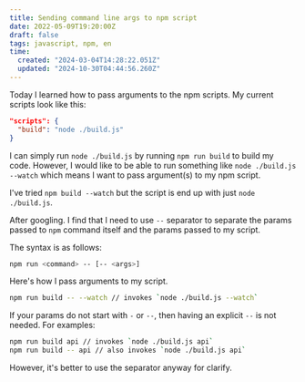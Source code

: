 ```yaml
---
title: Sending command line args to npm script
date: 2022-05-09T19:20:00Z
draft: false
tags: javascript, npm, en
time:
  created: "2024-03-04T14:28:22.051Z"
  updated: "2024-10-30T04:44:56.260Z"
---
```


Today I learned how to pass arguments to the npm scripts. My current scripts look like this:

```json
"scripts": {
  "build": "node ./build.js"
}
```

I can simply run `node ./build.js` by running `npm run build` to build my code. However, I would like to be able to run something like `node ./build.js --watch` which means I want to pass argument(s) to my npm script.

I've tried `npm build --watch` but the script is end up with just `node ./build.js`. 

After googling. I find that I need to use `--` separator to separate the params passed to `npm` command itself and the params passed to my script.

The syntax is as follows:

```bash
npm run <command> -- [-- <args>]
```

Here's how I pass arguments to my script.

```bash
npm run build -- --watch // invokes `node ./build.js --watch`
```

If your params do not start with `-` or `--`, then having an explicit `--` is not needed. For examples:

```bash
npm run build api // invokes `node ./build.js api`
npm run build -- api // also invokes `node ./build.js api`
```

However, it's better to use the separator anyway for clarify.
